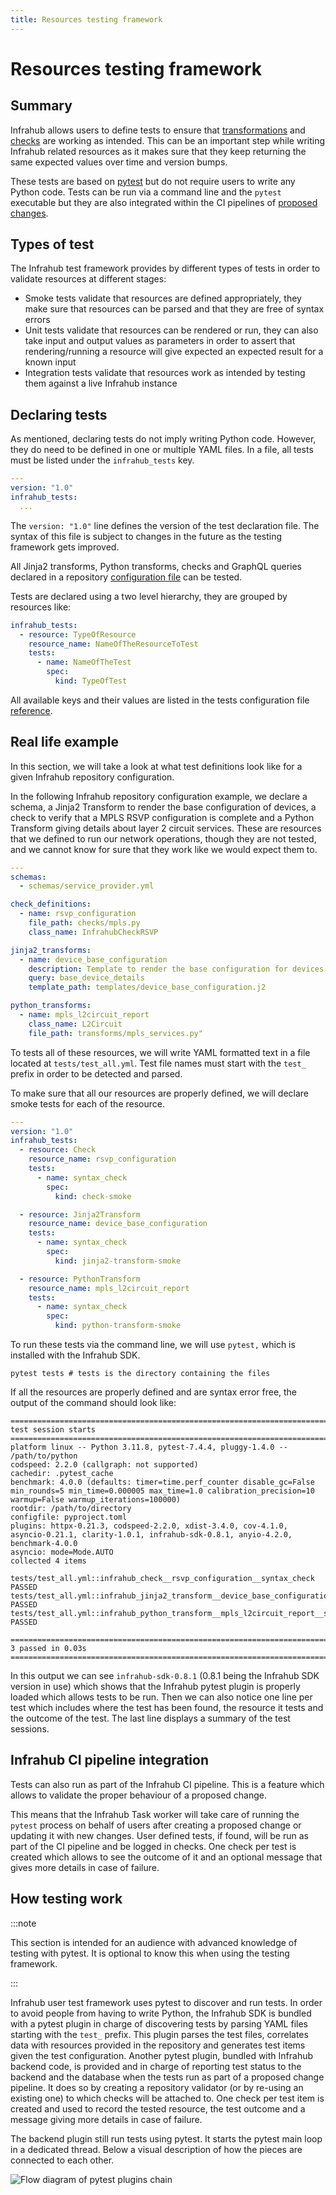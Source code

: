 ```yaml
---
title: Resources testing framework
---
```


# Resources testing framework

## Summary

Infrahub allows users to define tests to ensure that [transformations](../topics/transformation) and [checks](../topics/check) are working as intended. This can be an important step while writing Infrahub related resources as it makes sure that they keep returning the same expected values over time and version bumps.

These tests are based on [pytest](https://docs.pytest.org/) but do not require users to write any Python code. Tests can be run via a command line and the `pytest` executable but they are also integrated within the CI pipelines of [proposed changes](../topics/proposed-change).

## Types of test

The Infrahub test framework provides by different types of tests in order to validate resources at different stages:

* Smoke tests validate that resources are defined appropriately, they make sure that resources can be parsed and that they are free of syntax errors
* Unit tests validate that resources can be rendered or run, they can also take input and output values as parameters in order to assert that rendering/running a resource will give expected an expected result for a known input
* Integration tests validate that resources work as intended by testing them against a live Infrahub instance

## Declaring tests

As mentioned, declaring tests do not imply writing Python code. However, they do need to be defined in one or multiple YAML files. In a file, all tests must be listed under the `infrahub_tests` key.

```yaml
---
version: "1.0"
infrahub_tests:
  ...
```

The `version: "1.0"` line defines the version of the test declaration file. The syntax of this file is subject to changes in the future as the testing framework gets improved.

All Jinja2 transforms, Python transforms, checks and GraphQL queries declared in a repository [configuration file](../reference/dotinfrahub) can be tested.

Tests are declared using a two level hierarchy, they are grouped by resources like:

```yaml
infrahub_tests:
  - resource: TypeOfResource
    resource_name: NameOfTheResourceToTest
    tests:
      - name: NameOfTheTest
        spec:
          kind: TypeOfTest
```

All available keys and their values are listed in the tests configuration file [reference](../reference/infrahub-tests).

## Real life example

In this section, we will take a look at what test definitions look like for a given Infrahub repository configuration.

In the following Infrahub repository configuration example, we declare a schema, a Jinja2 Transform to render the base configuration of devices, a check to verify that a MPLS RSVP configuration is complete and a Python Transform giving details about layer 2 circuit services. These are resources that we defined to run our network operations, though they are not tested, and we cannot know for sure that they work like we would expect them to.

```yaml
---
schemas:
  - schemas/service_provider.yml

check_definitions:
  - name: rsvp_configuration
    file_path: checks/mpls.py
    class_name: InfrahubCheckRSVP

jinja2_transforms:
  - name: device_base_configuration
    description: Template to render the base configuration for devices
    query: base_device_details
    template_path: templates/device_base_configuration.j2

python_transforms:
  - name: mpls_l2circuit_report
    class_name: L2Circuit
    file_path: transforms/mpls_services.py"
```

To tests all of these resources, we will write YAML formatted text in a file located at `tests/test_all.yml`. Test file names must start with the `test_` prefix in order to be detected and parsed.

To make sure that all our resources are properly defined, we will declare smoke tests for each of the resource.

```yaml
---
version: "1.0"
infrahub_tests:
  - resource: Check
    resource_name: rsvp_configuration
    tests:
      - name: syntax_check
        spec:
          kind: check-smoke

  - resource: Jinja2Transform
    resource_name: device_base_configuration
    tests:
      - name: syntax_check
        spec:
          kind: jinja2-transform-smoke

  - resource: PythonTransform
    resource_name: mpls_l2circuit_report
    tests:
      - name: syntax_check
        spec:
          kind: python-transform-smoke
```

To run these tests via the command line, we will use `pytest,` which is installed with the Infrahub SDK.

```shell
pytest tests # tests is the directory containing the files
```

If all the resources are properly defined and are syntax error free, the output of the command should look like:

```text
=============================================================================== test session starts ===============================================================================
platform linux -- Python 3.11.8, pytest-7.4.4, pluggy-1.4.0 -- /path/to/python
codspeed: 2.2.0 (callgraph: not supported)
cachedir: .pytest_cache
benchmark: 4.0.0 (defaults: timer=time.perf_counter disable_gc=False min_rounds=5 min_time=0.000005 max_time=1.0 calibration_precision=10 warmup=False warmup_iterations=100000)
rootdir: /path/to/directory
configfile: pyproject.toml
plugins: httpx-0.21.3, codspeed-2.2.0, xdist-3.4.0, cov-4.1.0, asyncio-0.21.1, clarity-1.0.1, infrahub-sdk-0.8.1, anyio-4.2.0, benchmark-4.0.0
asyncio: mode=Mode.AUTO
collected 4 items

tests/test_all.yml::infrahub_check__rsvp_configuration__syntax_check PASSED
tests/test_all.yml::infrahub_jinja2_transform__device_base_configuration__syntax_check PASSED
tests/test_all.yml::infrahub_python_transform__mpls_l2circuit_report__syntax_check PASSED

================================================================================ 3 passed in 0.03s ================================================================================
```

In this output we can see `infrahub-sdk-0.8.1` (0.8.1 being the Infrahub SDK version in use) which shows that the Infrahub pytest plugin is properly loaded which allows tests to be run. Then we can also notice one line per test which includes where the test has been found, the resource it tests and the outcome of the test. The last line displays a summary of the test sessions.

## Infrahub CI pipeline integration

Tests can also run as part of the Infrahub CI pipeline. This is a feature which allows to validate the proper behaviour of a proposed change.

This means that the Infrahub Task worker will take care of running the `pytest` process on behalf of users after creating a proposed change or updating it with new changes. User defined tests, if found, will be run as part of the CI pipeline and be logged in checks. One check per test is created which allows to see the outcome of it and an optional message that gives more details in case of failure.

## How testing work

:::note

This section is intended for an audience with advanced knowledge of testing with pytest. It is optional to know this when using the testing framework.

:::

Infrahub user test framework uses pytest to discover and run tests. In order to avoid people from having to write Python, the Infrahub SDK is bundled with a pytest plugin in charge of discovering tests by parsing YAML files starting with the `test_` prefix. This plugin parses the test files, correlates data with resources provided in the repository and generates test items given the test configuration. Another pytest plugin, bundled with Infrahub backend code, is provided and in charge of reporting test status to the backend and the database when the tests run as part of a proposed change pipeline. It does so by creating a repository validator (or by re-using an existing one) to which checks will be attached to. One check per test item is created and used to record the tested resource, the test outcome and a message giving more details in case of failure.

The backend plugin still run tests using pytest. It starts the pytest main loop in a dedicated thread. Below a visual description of how the pieces are connected to each other.

![Flow diagram of pytest plugins chain](../media/topics/resources_testing_framework.excalidraw.svg)